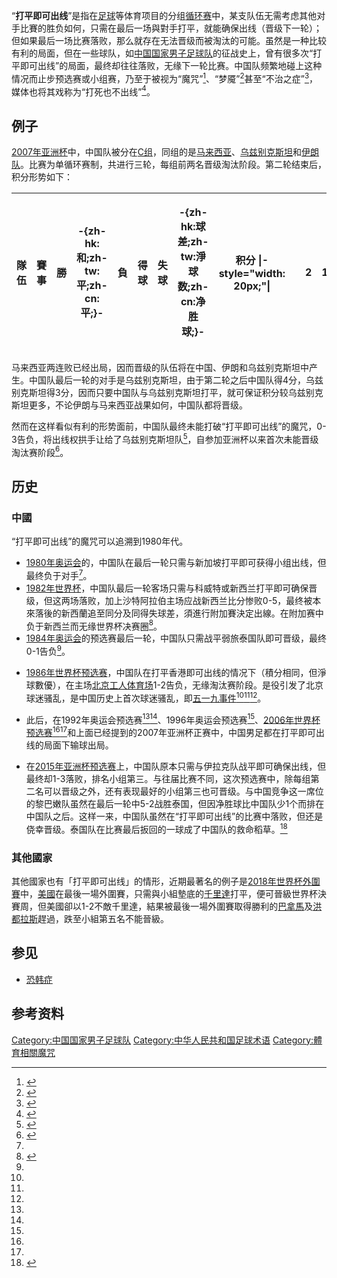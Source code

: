 {{NoteTA
|G1=Football
|G2=地名
|1=zh-hans:打平;zh-hant:平手;zh-hk:打和;
}}
{{Globalize|条目|area=中国}}
“'''打平即可出线'''”是指在[[足球|足球]]等体育项目的分组[[循环赛|循环赛]]中，某支队伍无需考虑其他对手比賽的胜负如何，只需在最后一场與對手打平，就能确保出线（晋级下一轮）；但如果最后一场比赛落败，那么就存在无法晋级而被淘汰的可能。虽然是一种比较有利的局面，但在一些球队，如[[中国国家男子足球队|中国国家男子足球队]]的征战史上，曾有很多次“打平即可出线”的局面，最终却往往落败，无缘下一轮比赛。中国队频繁地碰上这种情况而止步预选赛或小组赛，乃至于被视为“魔咒”<ref name=zhongxinwang2014>{{cite news|url=http://www.chinanews.com/ty/2014/10-14/6674522.shtml|title=盘点中国足球"打平出线"血泪史：恐韩症应运而生|work=中国新闻网|date=2014-10-14|accessdate=2016-05-15|author=岳川|archive-date=2016-06-24|archive-url=https://web.archive.org/web/20160624104115/http://www.chinanews.com/ty/2014/10-14/6674522.shtml|dead-url=no}}</ref>、“梦魇”<ref name=sina2012>{{cite news|url=http://sports.sina.com.cn/c/2012-09-30/23096244842.shtml|title=中国足球的梦魇!打平即出线=死神来了 悲剧数不清|date=2012-09-30|accessdate=2016-05-25|author=邰晓鹏|work=新浪体育|archive-date=2016-06-30|archive-url=https://web.archive.org/web/20160630043050/http://sports.sina.com.cn/c/2012-09-30/23096244842.shtml|dead-url=no}}</ref>甚至“不治之症”<ref name=sohu2001>{{cite news|url=http://sports.sohu.com/48/44/sports_news163294448.shtml|title=金汕：打平即可总是输―中国足球的不治之症|work=搜狐体育|date=2001-06-25|accessdate=2016-05-25|archive-date=2017-01-11|archive-url=https://web.archive.org/web/20170111163545/http://sports.sohu.com/48/44/sports_news163294448.shtml|dead-url=no}}</ref>，媒体也将其戏称为“打死也不出线”<ref name=wangyi2013>{{cite news|url=http://sports.163.com/13/1119/22/9E2VVK9N00051C8M.html#p=9E2U4I0V0B4C0005|title=国足最怕魔咒再度降临 打平就出线=打死也不出线|date=2013-11-19|accessdate=2016-05-25|work=网易体育|archive-date=2016-06-23|archive-url=https://web.archive.org/web/20160623202429/http://sports.163.com/13/1119/22/9E2VVK9N00051C8M.html#p=9E2U4I0V0B4C0005|dead-url=no}}</ref>。

== 例子 ==
[[2007年亚洲杯足球赛|2007年亚洲杯]]中，中国队被分在[[2007年亞洲盃足球賽決賽週-_C組|C组]]，同组的是[[马来西亚国家足球队|马来西亚]]、[[乌兹别克斯坦国家足球队|乌兹别克斯坦]]和[[伊朗国家足球队|伊朗队]]。比赛为单循环赛制，共进行三轮，每组前两名晋级淘汰阶段。第二轮结束后，积分形势如下：
{| class="wikitable" style="text-align:center;"
|-
!width=175 |隊伍
!width=20 abbr="Played" |賽事
!width=20 abbr="Won" |勝
!width=20 abbr="Drawn" |-{zh-hk:和;zh-tw:平;zh-cn:平;}-
!width=20 abbr="Lost" |負
!width=20 abbr="Goals for" |得球
!width=20 abbr="Goals against" |失球
!width=20 abbr="Goal difference" |-{zh-hk:球差;zh-tw:淨球数;zh-cn:净胜球;}-
!width=20 abbr="Points" |积分
|- style="width: 20px;"|
|style="text-align:left;"|{{fb|CHN}}
|2||1||1||0||7||3||+4||'''4'''
|- style="width: 20px;"|
|style="text-align:left;"|{{fb|IRN}}
|2||1||1||0||4||3||+1||'''4'''
|- style="width: 20px;"|
|style="text-align:left;"|{{fb|UZB}}
|2||1||0||1||6||2||+4||'''3'''
|- bgcolor=pink style="width: 20px;"|
|style="text-align:left;"|{{fb|MAS}} 
|2||0||0||2||1||10||-9||'''0'''
|}
马来西亚两连败已经出局，因而晋级的队伍将在中国、伊朗和乌兹别克斯坦中产生。中国队最后一轮的对手是乌兹别克斯坦，由于第二轮之后中国队得4分，乌兹别克斯坦得3分，因而只要中国队与乌兹别克斯坦打平，就可保证积分较乌兹别克斯坦更多，不论伊朗与马来西亚战果如何，中国队都将晋级。

然而在这样看似有利的形势面前，中国队最终未能打破“打平即可出线”的魔咒，0-3告负，将出线权拱手让给了乌兹别克斯坦队<ref name=sina2007>{{cite news|url=http://sports.sina.com.cn/n/2007-07-18/22343048567.shtml|title=朱家军终未破打平就出线魔咒 续演梦魇伤别亚洲杯|date=2007-07-18|accessdate=2016-05-25|work=新浪体育|author=唐元汉|archive-date=2016-04-27|archive-url=https://web.archive.org/web/20160427055740/http://sports.sina.com.cn/n/2007-07-18/22343048567.shtml|dead-url=no}}</ref>，自参加亚洲杯以来首次未能晋级淘汰赛阶段<ref>{{cite news|url=http://sports.sohu.com/20150107/n407507845.shtml|title=2007亚洲杯回顾：27年最差战绩 打平即出线魔咒|date=2015-01-07|accessdate=2016-05-25|work=搜狐体育|author=卓奥友|archive-date=2016-06-23|archive-url=https://web.archive.org/web/20160623142842/http://sports.sohu.com/20150107/n407507845.shtml|dead-url=no}}</ref>。

== 历史 ==
=== 中國 ===
“打平即可出线”的魔咒可以追溯到1980年代。

*[[1980年夏季奥林匹克运动会|1980年奥运会]]的{{link-en|1980年夏季奥林匹克运动会男子足球比赛亚洲区预选赛|1980 Asian Olympic Qualifying Tournaments|男足亚洲区预选赛}}，中国队在最后一轮只需与新加坡打平即可获得小组出线，但最终负于对手<ref name=sohu2001 />。
*[[1982年世界杯|1982年世界杯]]{{link-en|1982年世界杯预选赛 (亚洲和大洋洲)|1982 FIFA World Cup qualification (AFC and OFC)|预选赛}}，中国队最后一轮客场只需与科威特或新西兰打平即可确保晋级，但这两场落败，加上沙特阿拉伯主场应战新西兰比分惨败0-5，最终被本來落後的新西蘭追至同分及同得失球差，須進行附加賽決定出線。在附加赛中负于新西兰而无缘世界杯决赛圈<ref name=qingnianshibao>{{cite news|url=http://www.qnsb.com/fzepaper/site1/qnsb/html/2013-11/20/content_464672.htm|title=又遇打平即可出线 又是国足出不了线？|date=2013-11-20|accessdate=2016-05-25|work=青年时报|archive-date=2016-10-20|archive-url=https://web.archive.org/web/20161020105529/http://www.qnsb.com/fzepaper/site1/qnsb/html/2013-11/20/content_464672.htm|dead-url=no}}</ref>。
*[[1984年夏季奥林匹克运动会|1984年奥运会]]的预选赛最后一轮，中国队只需战平弱旅泰国队即可晋级，最终0-1告负<ref name=sohu2001 />。

*[[1986年世界杯预选赛|1986年世界杯预选赛]]，中国队在打平香港即可出线的情况下（積分相同，但淨球數優），在主场[[北京工人体育场|北京工人体育场]]1-2告负，无缘淘汰赛阶段。是役引发了北京球迷骚乱，是中国历史上首次球迷骚乱，即[[五一九事件|五一九事件]]<ref name=zhongxinwang2014 /><ref name=sohu2001 /><ref name=wangyi2013 />。

*此后，在1992年奥运会预选赛<ref name=wangyi2013 /><ref name=qingnianshibao />、1996年奥运会预选赛<ref name=sina2007 />、[[2006年世界盃外圍賽_(亞洲區)|2006年世界杯预选赛]]<ref name=sina2007 /><ref name=qingnianshibao />和上面已经提到的2007年亚洲杯正赛中，中国男足都在打平即可出线的局面下输球出局。

*在[[2015年亚洲杯预选赛|2015年亚洲杯预选赛]]上，中国队原本只需与伊拉克队战平即可确保出线，但最终却1-3落败，排名小组第三。与往届比赛不同，这次预选赛中，除每组第二名可以晋级之外，还有表现最好的小组第三也可晋级。与中国竞争这一席位的黎巴嫩队虽然在最后一轮中5-2战胜泰国，但因净胜球比中国队少1个而排在中国队之后。这样一来，中国队虽然在“打平即可出线”的比赛中落败，但还是侥幸晋级。泰国队在比赛最后扳回的一球成了中国队的救命稻草。<ref>{{cite news|url=http://sports.people.com.cn/n/2014/0306/c22176-24550530.html|title=国足一度面临被淘汰局面 泰国帮忙"爬"进亚洲杯|date=2014-03-06|accessdate=2016-05-25|author=李哲|work=长沙晚报|archive-date=2016-06-25|archive-url=https://web.archive.org/web/20160625055215/http://sports.people.com.cn/n/2014/0306/c22176-24550530.html|dead-url=no}}</ref>

=== 其他國家 ===
其他國家也有「打平即可出线」的情形，近期最著名的例子是[[2018年國際足總世界盃外圍賽_–_中北美洲及加勒比海區第五圈|2018年世界杯外圍賽]]中，[[美國國家足球隊|美國]]在最後一場外圍賽，只需與小組墊底的[[千里達國家足球隊|千里達]]打平，便可晉級世界杯決賽周，但美國卻以1-2不敵千里達，結果被最後一場外圍賽取得勝利的[[巴拿馬國家足球隊|巴拿馬]]及[[洪都拉斯國家足球隊|洪都拉斯]]趕過，跌至小組第五名不能晉級。

== 参见 ==
*[[恐韩症|恐韩症]]

== 参考资料 ==
{{reflist|2}}

{{體育相關的魔咒}}
[[Category:中国国家男子足球队|Category:中国国家男子足球队]]
[[Category:中华人民共和国足球术语|Category:中华人民共和国足球术语]]
[[Category:體育相關魔咒|Category:體育相關魔咒]]